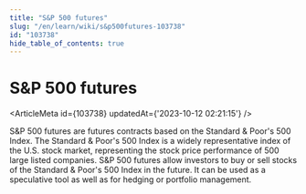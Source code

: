 ```yaml
---
title: "S&P 500 futures"
slug: "/en/learn/wiki/s&p500futures-103738"
id: "103738"
hide_table_of_contents: true
---
```



# S&P 500 futures

<ArticleMeta id={103738} updatedAt={'2023-10-12 02:21:15'} />
<div className='border-solid border-b border-t-0 my-4 border-[var(--ifm-color-gray-300)]' />

S&P 500 futures are futures contracts based on the Standard & Poor's 500 Index. The Standard & Poor's 500 Index is a widely representative index of the U.S. stock market, representing the stock price performance of 500 large listed companies. S&P 500 futures allow investors to buy or sell stocks of the Standard & Poor's 500 Index in the future. It can be used as a speculative tool as well as for hedging or portfolio management.
